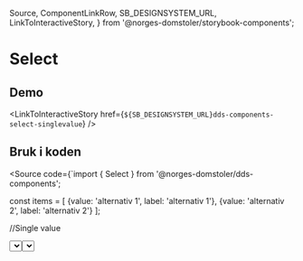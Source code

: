   Source,
  ComponentLinkRow,
  SB_DESIGNSYSTEM_URL,
  LinkToInteractiveStory,
} from '@norges-domstoler/storybook-components';


<Meta title="dds-components/Select/Docs" />

# Select

<ComponentLinkRow
  docsHref="https://design.domstol.no/987b33f71/p/19970c-select/b/98ef83"
  figmaHref="https://www.figma.com/file/ewqSDmkgqDQ5PyOsRp4V5b/?node-id=155%3A38"
  githubHref="https://github.com/domstolene/designsystem/tree/master/packages/components/src/components/Select"
/>

## Demo

<Canvas>
  <Story of={SelectStories.Default} height="450px" />
</Canvas>

<Canvas>
  <Story of={MultiSelectStories.Default} height="450px" />
</Canvas>

<LinkToInteractiveStory
  href={`${SB_DESIGNSYSTEM_URL}dds-components-select-singlevalue`}
/>

## Bruk i koden

<Source
  code={`import { Select } from '@norges-domstoler/dds-components';

const items = [
{value: 'alternativ 1', label: 'alternativ 1'},
{value: 'alternativ 2', label: 'alternativ 2'}
];

//Single value

<Select label="Label" items={items} />

//Multiselect

<Select label="Label" items={items} isMulti />
`} />

## Filtrering

Brukeren kan filtrere alternativer ved å gi tekstlig input. Det brukes en custom filtreringsfunksjon der søkeordet er enten først i teksten, eller så har det mellomrom, bindestrek eller start-parentes før seg.

## API

Komponenten bruker <Link href="https://react-select.com/home" external>React-select</Link>. Det støttes props definert i designsystemet (Elsa props) og native React-select props.

### Elsa props

<Table.Wrapper>
  <Table density="compact" style={{ width: '100%' }}>
    <Table.Head>
      <Table.Row type="head">
        <Table.Cell type="head">Property</Table.Cell>
        <Table.Cell type="head">Datatype</Table.Cell>
        <Table.Cell type="head">Påkrevd</Table.Cell>
        <Table.Cell type="head">Default</Table.Cell>
        <Table.Cell type="head">Beskrivelse</Table.Cell>
      </Table.Row>
    </Table.Head>

    <Table.Body>
      <Table.Row>
        <Table.Cell> `label` </Table.Cell>
        <Table.Cell> `string` </Table.Cell>
        <Table.Cell> nei </Table.Cell>
        <Table.Cell> - </Table.Cell>
        <Table.Cell> Label for nedtrekkslisten. </Table.Cell>
      </Table.Row>

      <Table.Row>
        <Table.Cell> `componentSize` </Table.Cell>
        <Table.Cell> `'medium'` | `'small'` | `'tiny'` </Table.Cell>
        <Table.Cell>nei </Table.Cell>
        <Table.Cell>`'medium'`</Table.Cell>
        <Table.Cell>Størrelse på komponenten. </Table.Cell>
      </Table.Row>

      <Table.Row>
        <Table.Cell> `icon` </Table.Cell>
        <Table.Cell> `(props: SvgProps) => JSX.Element` </Table.Cell>
        <Table.Cell>nei </Table.Cell>
        <Table.Cell>-</Table.Cell>
        <Table.Cell>Ikonet som vises i komponenten. </Table.Cell>
      </Table.Row>

      <Table.Row>
        <Table.Cell> `width` </Table.Cell>
        <Table.Cell> `string` </Table.Cell>
        <Table.Cell> nei </Table.Cell>
        <Table.Cell> `'320px'` </Table.Cell>
        <Table.Cell> Custom bredde ved behov.</Table.Cell>
      </Table.Row>

      <Table.Row>
        <Table.Cell> `tip` </Table.Cell>
        <Table.Cell> `string` </Table.Cell>
        <Table.Cell> nei</Table.Cell>
        <Table.Cell>-</Table.Cell>
        <Table.Cell>Hjelpetekst.</Table.Cell>
      </Table.Row>

      <Table.Row>
        <Table.Cell> `errorMessage` </Table.Cell>
        <Table.Cell> `string` </Table.Cell>
        <Table.Cell> nei </Table.Cell>
        <Table.Cell>-</Table.Cell>
        <Table.Cell> Meldingen som vises ved valideringsfeil.</Table.Cell>
      </Table.Row>

      <Table.Row>
        <Table.Cell> `readOnly` </Table.Cell>
        <Table.Cell> `boolean` </Table.Cell>
        <Table.Cell>nei </Table.Cell>
        <Table.Cell>-</Table.Cell>

        <Table.Cell>
          Nedtrekkslisten blir disabled og får `readOnly` styling.
        </Table.Cell>
      </Table.Row>

      <Table.Row>
        <Table.Cell> `customSingleValueElement` </Table.Cell>
        <Table.Cell> `(props: OptionProps<TOption, IsMulti, GroupBase<TOption>>) => JSX.Element` </Table.Cell>
        <Table.Cell>nei </Table.Cell>
        <Table.Cell>-</Table.Cell>

        <Table.Cell>
          Custom element som vises for det valgte elementet.
        </Table.Cell>
      </Table.Row>

      <Table.Row>
        <Table.Cell> `customOptionElement` </Table.Cell>
        <Table.Cell> `(props: OptionProps<TOption, IsMulti, GroupBase<TOption>>) => JSX.Element` </Table.Cell>
        <Table.Cell>nei </Table.Cell>
        <Table.Cell>-</Table.Cell>

        <Table.Cell>
          Custom element som vises i listen over alternativer.
        </Table.Cell>
      </Table.Row>
    </Table.Body>

  </Table>
</Table.Wrapper>

<br />

### Native React-select props

Ofte brukt native props:

<Table.Wrapper>
  <Table density="compact" style={{ width: '100%' }}>
    <Table.Head>
      <Table.Row type="head">
        <Table.Cell type="head">Property</Table.Cell>
        <Table.Cell type="head">Datatype</Table.Cell>
        <Table.Cell type="head">Påkrevd</Table.Cell>
        <Table.Cell type="head">Default</Table.Cell>
        <Table.Cell type="head">Beskrivelse</Table.Cell>
      </Table.Row>
    </Table.Head>

    <Table.Body>
      <Table.Row>
        <Table.Cell> `options` </Table.Cell>
        <Table.Cell> `{ label: string, value: string }[]` </Table.Cell>
        <Table.Cell>nei </Table.Cell>
        <Table.Cell>-</Table.Cell>
        <Table.Cell>Alternativer som havner i nedtrekkslisten. </Table.Cell>
      </Table.Row>

      <Table.Row>
        <Table.Cell> `onChange` </Table.Cell>
        <Table.Cell> `(newValue: { label: string, value: string } | null, ActionMeta: ActionMeta<TOption>) => void` </Table.Cell>
        <Table.Cell>nei </Table.Cell>
        <Table.Cell>-</Table.Cell>
        <Table.Cell> onChange funksjon.</Table.Cell>
      </Table.Row>

      <Table.Row>
        <Table.Cell> `isDisabled` </Table.Cell>
        <Table.Cell> `boolean` </Table.Cell>
        <Table.Cell>nei </Table.Cell>
        <Table.Cell>-</Table.Cell>
        <Table.Cell>Gjør nedtrekkslisten disabled og gir den relevant styling. </Table.Cell>
      </Table.Row>

      <Table.Row>
        <Table.Cell> `value` </Table.Cell>
        <Table.Cell> `{ label: string; value: string; } | null` </Table.Cell>
        <Table.Cell>nei </Table.Cell>
        <Table.Cell>-</Table.Cell>

        <Table.Cell>
          Forhåndsvalgt alternativ som brukeren ikke kan endre.
        </Table.Cell>
      </Table.Row>

      <Table.Row>
        <Table.Cell> `defaultValue` </Table.Cell>
        <Table.Cell> `{ label: string; value: string; } | null` </Table.Cell>
        <Table.Cell>nei </Table.Cell>
        <Table.Cell>-</Table.Cell>

        <Table.Cell>
          Forhåndsvalgt alternativ som brukeren kan endre. **OBS!** Brukes ikke i standard skjema da brukeren skal ta et bevisst valg.
        </Table.Cell>
      </Table.Row>

      <Table.Row>
        <Table.Cell> `isMulti` </Table.Cell>
        <Table.Cell> `boolean` </Table.Cell>
        <Table.Cell>nei </Table.Cell>
        <Table.Cell>-</Table.Cell>
        <Table.Cell>Gjør komponenten om til multiselect.</Table.Cell>
      </Table.Row>

      <Table.Row>
        <Table.Cell> `closeMenuOnSelect` </Table.Cell>
        <Table.Cell> `boolean` </Table.Cell>
        <Table.Cell>nei </Table.Cell>
        <Table.Cell>false ved isMulti, true ellers</Table.Cell>
        <Table.Cell>Spesifiserer om listen med alternativer skal lukkes når brukeren har valgt en alternativ.</Table.Cell>
      </Table.Row>

      <Table.Row>
        <Table.Cell> `isClearable` </Table.Cell>
        <Table.Cell> `boolean` </Table.Cell>
        <Table.Cell>nei </Table.Cell>
        <Table.Cell>`true`</Table.Cell>
        <Table.Cell>Spesifiserer om valgt alternativ kan tømmes. OBS! settes til false i spesialtilfeller, bruker skal ha mulighet til å tømme valget i standard skjema.</Table.Cell>
      </Table.Row>

      <Table.Row>
        <Table.Cell> `placeholder` </Table.Cell>
        <Table.Cell> `string` </Table.Cell>
        <Table.Cell>nei </Table.Cell>
        <Table.Cell>`'-- Velg fra listen --'`</Table.Cell>
        <Table.Cell>Tekst som vises når ingen alternativ er valgt.</Table.Cell>
      </Table.Row>

      <Table.Row>
        <Table.Cell> `isLoading` </Table.Cell>
        <Table.Cell> `boolean` </Table.Cell>
        <Table.Cell>nei </Table.Cell>
        <Table.Cell>-</Table.Cell>
        <Table.Cell>Kan brukes mens komponenten lastes inn, rendrer en innlastningsindikator i inputfeltet.</Table.Cell>
      </Table.Row>

      <Table.Row>
        <Table.Cell> `isSearchable` </Table.Cell>
        <Table.Cell> `boolean` </Table.Cell>
        <Table.Cell>nei </Table.Cell>
        <Table.Cell>`true`</Table.Cell>
        <Table.Cell>Spesifiserer om brukeren kan søke på alternativene.</Table.Cell>
      </Table.Row>

      <Table.Row>
        <Table.Cell> `required` </Table.Cell>
        <Table.Cell> `boolean` </Table.Cell>
        <Table.Cell>nei </Table.Cell>
        <Table.Cell>-</Table.Cell>

        <Table.Cell>
          Markerer input som påkrevd til skjemavalidering. Gir `required` styling.
        </Table.Cell>
      </Table.Row>
    </Table.Body>

  </Table>
</Table.Wrapper>

<br />

Full liste over props er tilgjengelig i <Link href="https://react-select.com/props" external>react-select API</Link>.

I tillegg støttes alle native HTML-attributter som er en del av `HTMLAttributes<HTMLDivElement>`-interface.

### Bredde ved isMulti

Komponenten har default bredde. Dette gjør at valgte alternativer ved `isMulti` vil prøve å fylle opp bredden og videre legge seg nedover. Hvis det er ønsket at komponenten skal utvide seg i bredden når flere alternativer blir valgt bør det settes f.eks. `width='fit-content'` og `min-width` i styling:

<Canvas>
  {/* <Story id="dds-components-select-multiselect--with-fit-content" height="500px" /> is deprecated, please migrate it to <Story of={referenceToStory} /> see: https://storybook.js.org/migration-guides/7.0 */}

  <Story id="dds-components-select-multiselect--with-fit-content" height="500px" />
</Canvas>

## Retningslinjer

- Det kan være lurt å lagre kladd av input i skjemaet brukeren fyller ut.
